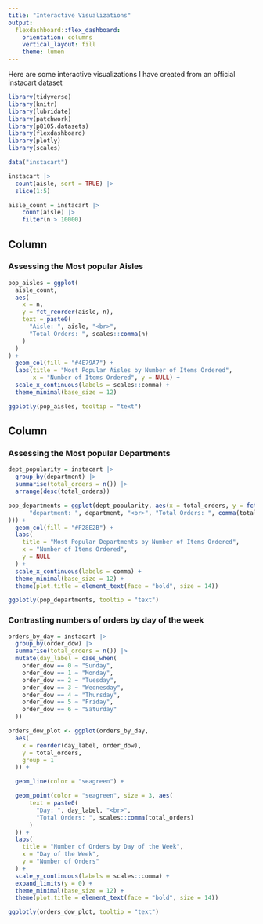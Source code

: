 ```yaml
---
title: "Interactive Visualizations"
output: 
  flexdashboard::flex_dashboard:
    orientation: columns
    vertical_layout: fill
    theme: lumen
---
```

Here are some interactive visualizations I have created from an official instacart dataset
```r
library(tidyverse)
library(knitr)
library(lubridate)
library(patchwork)
library(p8105.datasets)
library(flexdashboard)
library(plotly)
library(scales)
```

```r
data("instacart")
```

```r
instacart |> 
  count(aisle, sort = TRUE) |>  
  slice(1:5)
```

```r
aisle_count = instacart |> 
    count(aisle) |> 
    filter(n > 10000)
```


Column {data-width=650}
-----------------------------------------------------------------------

### Assessing the Most popular Aisles

```r
pop_aisles = ggplot(
  aisle_count,
  aes(
    x = n,
    y = fct_reorder(aisle, n),
    text = paste0(
      "Aisle: ", aisle, "<br>",
      "Total Orders: ", scales::comma(n)
    )
  )
) +
  geom_col(fill = "#4E79A7") +
  labs(title = "Most Popular Aisles by Number of Items Ordered",
       x = "Number of Items Ordered", y = NULL) +
  scale_x_continuous(labels = scales::comma) +
  theme_minimal(base_size = 12)

ggplotly(pop_aisles, tooltip = "text")
```

Column {data-width=350}
-----------------------------------------------------------------------

### Assessing the Most popular Departments

```r
dept_popularity = instacart |> 
  group_by(department) |> 
  summarise(total_orders = n()) |> 
  arrange(desc(total_orders))

pop_departments = ggplot(dept_popularity, aes(x = total_orders, y = fct_reorder(department, total_orders), text = paste0(
      "department: ", department, "<br>", "Total Orders: ", comma(total_orders)
))) +
  geom_col(fill = "#F28E2B") +
  labs(
    title = "Most Popular Departments by Number of Items Ordered",
    x = "Number of Items Ordered",
    y = NULL
  ) +
  scale_x_continuous(labels = comma) + 
  theme_minimal(base_size = 12) +
  theme(plot.title = element_text(face = "bold", size = 14))

ggplotly(pop_departments, tooltip = "text")
```

### Contrasting numbers of orders by day of the week


```r
orders_by_day = instacart |> 
  group_by(order_dow) |> 
  summarise(total_orders = n()) |> 
  mutate(day_label = case_when(
    order_dow == 0 ~ "Sunday",
    order_dow == 1 ~ "Monday",
    order_dow == 2 ~ "Tuesday",
    order_dow == 3 ~ "Wednesday",
    order_dow == 4 ~ "Thursday",
    order_dow == 5 ~ "Friday",
    order_dow == 6 ~ "Saturday"
  ))

orders_dow_plot <- ggplot(orders_by_day, 
  aes(
    x = reorder(day_label, order_dow), 
    y = total_orders,
    group = 1  
  )) +

  geom_line(color = "seagreen") +

  geom_point(color = "seagreen", size = 3, aes(
      text = paste0(
        "Day: ", day_label, "<br>", 
        "Total Orders: ", scales::comma(total_orders)
      )
  )) +
  labs(
    title = "Number of Orders by Day of the Week",
    x = "Day of the Week",
    y = "Number of Orders"
  ) +
  scale_y_continuous(labels = scales::comma) +
  expand_limits(y = 0) +
  theme_minimal(base_size = 12) +
  theme(plot.title = element_text(face = "bold", size = 14))

ggplotly(orders_dow_plot, tooltip = "text")
```

